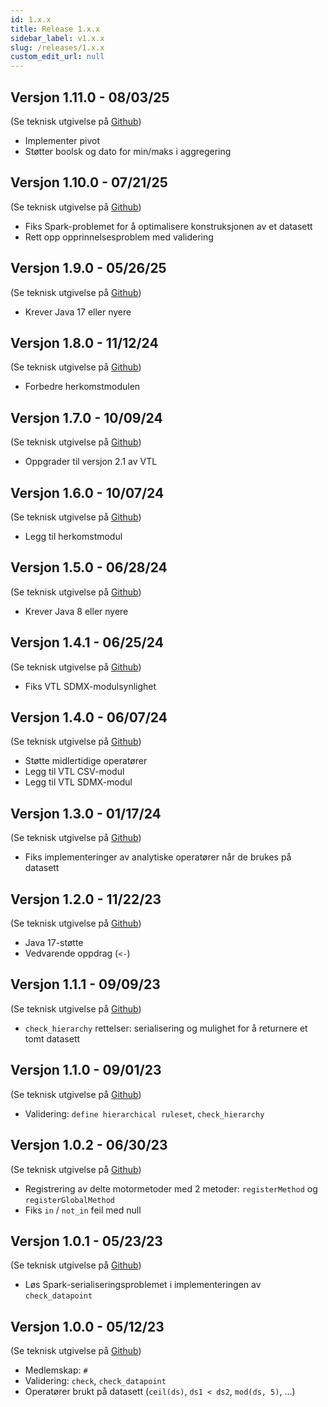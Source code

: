```yaml
---
id: 1.x.x
title: Release 1.x.x
sidebar_label: v1.x.x
slug: /releases/1.x.x
custom_edit_url: null
---
```


## Versjon 1.11.0 - 08/03/25

(Se teknisk utgivelse på [Github](https://github.com/InseeFr/Trevas/releases/tag/v1.11.0))

- Implementer pivot
- Støtter boolsk og dato for min/maks i aggregering

## Versjon 1.10.0 - 07/21/25

(Se teknisk utgivelse på [Github](https://github.com/InseeFr/Trevas/releases/tag/v1.10.0))

- Fiks Spark-problemet for å optimalisere konstruksjonen av et datasett
- Rett opp opprinnelsesproblem med validering

## Versjon 1.9.0 - 05/26/25

(Se teknisk utgivelse på [Github](https://github.com/InseeFr/Trevas/releases/tag/v1.9.0))

- Krever Java 17 eller nyere

## Versjon 1.8.0 - 11/12/24

(Se teknisk utgivelse på [Github](https://github.com/InseeFr/Trevas/releases/tag/v1.8.0))

- Forbedre herkomstmodulen

## Versjon 1.7.0 - 10/09/24

(Se teknisk utgivelse på [Github](https://github.com/InseeFr/Trevas/releases/tag/v1.7.0))

- Oppgrader til versjon 2.1 av VTL

## Versjon 1.6.0 - 10/07/24

(Se teknisk utgivelse på [Github](https://github.com/InseeFr/Trevas/releases/tag/v1.6.0))

- Legg til herkomstmodul

## Versjon 1.5.0 - 06/28/24

(Se teknisk utgivelse på [Github](https://github.com/InseeFr/Trevas/releases/tag/v1.5.0))

- Krever Java 8 eller nyere

## Versjon 1.4.1 - 06/25/24

(Se teknisk utgivelse på [Github](https://github.com/InseeFr/Trevas/releases/tag/v1.4.1))

- Fiks VTL SDMX-modulsynlighet

## Versjon 1.4.0 - 06/07/24

(Se teknisk utgivelse på [Github](https://github.com/InseeFr/Trevas/releases/tag/v1.4.0))

- Støtte midlertidige operatører
- Legg til VTL CSV-modul
- Legg til VTL SDMX-modul

## Versjon 1.3.0 - 01/17/24

(Se teknisk utgivelse på [Github](https://github.com/InseeFr/Trevas/releases/tag/v1.3.0))

- Fiks implementeringer av analytiske operatører når de brukes på datasett

## Versjon 1.2.0 - 11/22/23

(Se teknisk utgivelse på [Github](https://github.com/InseeFr/Trevas/releases/tag/v1.2.0))

- Java 17-støtte
- Vedvarende oppdrag (`<-`)

## Versjon 1.1.1 - 09/09/23

(Se teknisk utgivelse på [Github](https://github.com/InseeFr/Trevas/releases/tag/v1.1.1))

- `check_hierarchy` rettelser: serialisering og mulighet for å returnere et tomt datasett

## Versjon 1.1.0 - 09/01/23

(Se teknisk utgivelse på [Github](https://github.com/InseeFr/Trevas/releases/tag/v1.1.0))

- Validering: `define hierarchical ruleset`, `check_hierarchy`

## Versjon 1.0.2 - 06/30/23

(Se teknisk utgivelse på [Github](https://github.com/InseeFr/Trevas/releases/tag/v1.0.2))

- Registrering av delte motormetoder med 2 metoder: `registerMethod` og `registerGlobalMethod`
- Fiks `in` / `not_in` feil med null

## Versjon 1.0.1 - 05/23/23

(Se teknisk utgivelse på [Github](https://github.com/InseeFr/Trevas/releases/tag/v1.0.1))

- Løs Spark-serialiseringsproblemet i implementeringen av `check_datapoint`

## Versjon 1.0.0 - 05/12/23

(Se teknisk utgivelse på [Github](https://github.com/InseeFr/Trevas/releases/tag/v1.0.0))

- Medlemskap: `#`
- Validering: `check`, `check_datapoint`
- Operatører brukt på datasett (`ceil(ds)`, `ds1 < ds2`, `mod(ds, 5)`, ...)
